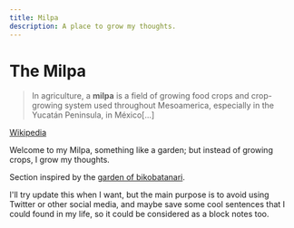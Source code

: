 ```yaml
---
title: Milpa
description: A place to grow my thoughts.
---
```


# The Milpa

> In agriculture, a **milpa** is a field of growing food crops and crop-growing system used throughout Mesoamerica, especially in the Yucatán Peninsula, in México[...]

[Wikipedia](https://en.wikipedia.org/wiki/Milpa)

Welcome to my Milpa, something like a garden; but instead of growing crops, I grow my thoughts.

Section inspired by the [garden of bikobatanari](https://www.bikobatanari.art/garden).

I'll try update this when I want, but the main purpose is to avoid using Twitter or other social media, and maybe save some cool sentences that I could found in my life, so it could be considered as a block notes too.
